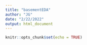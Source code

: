 ```yaml
---
title: "basementEDA"
author: "JG"
date: "2/22/2022"
output: html_document
---
```


```r
knitr::opts_chunk$set(echo = TRUE)
```



